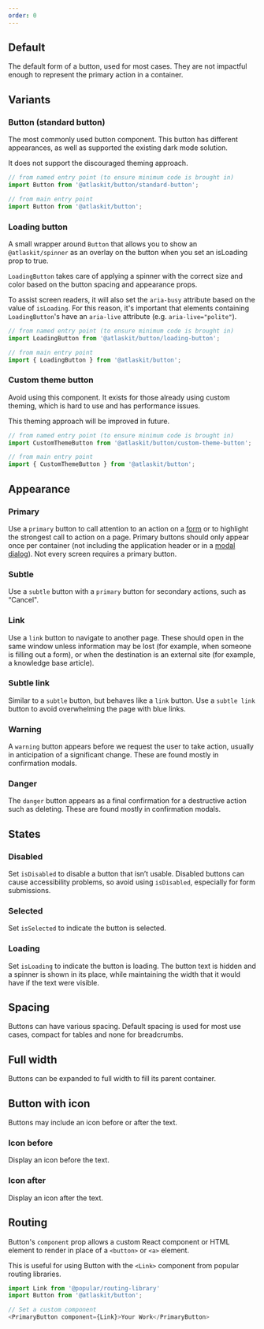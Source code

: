 ```yaml
---
order: 0
---
```



## Default

The default form of a button, used for most cases. They are not impactful enough to represent the primary action in a container.

<Example Component={ButtonDefault} packageName="@atlaskit/button" />

## Variants

### Button (standard button)

The most commonly used button component. This button has different appearances, as well as supported the existing dark mode solution.

It does not support the discouraged theming approach.

```js
// from named entry point (to ensure minimum code is brought in)
import Button from '@atlaskit/button/standard-button';   

// from main entry point
import Button from '@atlaskit/button';
```

### Loading button

A small wrapper around `Button` that allows you to show an `@atlaskit/spinner` as an overlay on the button when you set an isLoading prop to true.

`LoadingButton` takes care of applying a spinner with the correct size and color based on the button spacing and appearance props.

To assist screen readers, it will also set the `aria-busy` attribute based on the value of `isLoading`. For this reason, it's important that elements containing `LoadingButton`'s have an `aria-live` attribute (e.g. `aria-live="polite"`).

```js
// from named entry point (to ensure minimum code is brought in)
import LoadingButton from '@atlaskit/button/loading-button';   

// from main entry point
import { LoadingButton } from '@atlaskit/button';
```

### Custom theme button

Avoid using this component. It exists for those already using custom theming, which is hard to use and has performance issues.

This theming approach will be improved in future.

```js
// from named entry point (to ensure minimum code is brought in)
import CustomThemeButton from '@atlaskit/button/custom-theme-button';   

// from main entry point
import { CustomThemeButton } from '@atlaskit/button';
```

<!-- WARNING: A pollinator test visits this page and searches for this title to validate the page loaded correctly -->
<!-- https://pollinator.prod.atl-paas.net/checks/f7425790-6c31-4368-9911-3facd24cb51f -->
<!-- If this title "Appearance" is removed from the page, please update the pollinator test -->

## Appearance

### Primary

Use a `primary` button to call attention to an action on a [form](/patterns/forms) or to highlight the strongest call to action on a page.
Primary buttons should only appear once per container (not including the application header or in a [modal dialog](/components/modal-dialog)). Not every screen requires a primary button.

<Example Component={ButtonPrimary} packageName="@atlaskit/button" />

### Subtle

Use a `subtle` button with a `primary` button for secondary actions, such as “Cancel".

<Example Component={ButtonSubtle} packageName="@atlaskit/button" />

### Link

Use a `link` button to navigate to another page. These should open in the same window unless information may be lost (for example, when someone is filling out a form), or when the destination is an external site (for example, a knowledge base article).

<Example Component={ButtonLink} packageName="@atlaskit/button" />

### Subtle link

Similar to a `subtle` button, but behaves like a `link` button. Use a `subtle link` button to avoid overwhelming the page with blue links.

<Example Component={ButtonSubtleLink} packageName="@atlaskit/button" />

### Warning

A `warning` button appears before we request the user to take action, usually in anticipation of a significant change. These are found mostly in confirmation modals.

<Example Component={ButtonWarning} packageName="@atlaskit/button" />

### Danger

The `danger` button appears as a final confirmation for a destructive action such as deleting. These are found mostly in confirmation modals.

<Example Component={ButtonDanger} packageName="@atlaskit/button" />

## States

### Disabled

Set `isDisabled` to disable a button that isn’t usable. Disabled buttons can cause accessibility problems, so avoid using `isDisabled`, especially for form submissions.

<Example Component={ButtonDisabled} packageName="@atlaskit/button" />

### Selected

Set `isSelected` to indicate the button is selected.

<Example Component={ButtonSelected} packageName="@atlaskit/button" />

### Loading

Set `isLoading` to indicate the button is loading. The button text is hidden and a spinner is shown in its place, while maintaining the width that it would have if the text were visible.

<Example Component={ButtonLoading} packageName="@atlaskit/button" />

## Spacing

Buttons can have various spacing. Default spacing is used for most use cases, compact for tables and none for breadcrumbs.

<Example Component={ButtonPadding} packageName="@atlaskit/button" />

## Full width

Buttons can be expanded to full width to fill its parent container.

<Example Component={ButtonFullWidth} packageName="@atlaskit/button" />

## Button with icon

Buttons may include an icon before or after the text.

### Icon before

Display an icon before the text.

<Example Component={ButtonWithIconBefore} packageName="@atlaskit/button" />

### Icon after

Display an icon after the text.

<Example Component={ButtonWithIconAfter} packageName="@atlaskit/button" />

## Routing

Button's `component` prop allows a custom React component or HTML element to render
in place of a `<button>` or `<a>` element.

This is useful for using Button with the `<Link>` component from popular routing libraries.

```js
import Link from '@popular/routing-library'
import Button from '@atlaskit/button';

// Set a custom component
<PrimaryButton component={Link}>Your Work</PrimaryButton>
```
